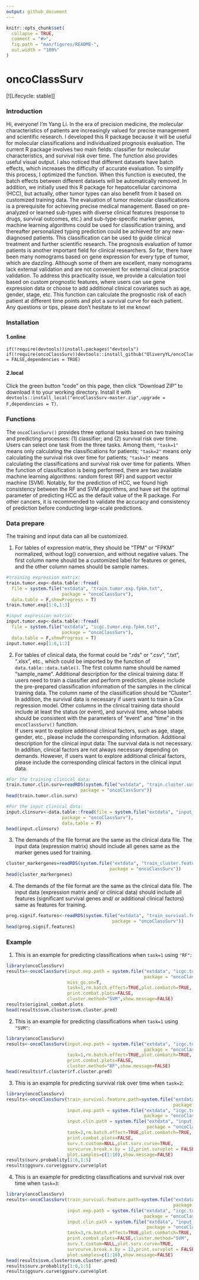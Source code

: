 ```yaml
---
output: github_document
---
```


<!-- README.md is generated from README.Rmd. Please edit that file -->
```r
knitr::opts_chunk$set(
  collapse = TRUE,
  comment = "#>",
  fig.path = "man/figures/README-",
  out.width = "100%"
)
```

# oncoClassSurv

<!-- badges: start -->
[![Lifecycle: stable]] 
<!-- badges: end -->

### Introduction

Hi, everyone! I'm Yang Li. In the era of precision medicine, the molecular characteristics of patients are increasingly valued for precise management and scientific research. I developed this R package because it will be useful for molecular classifications and individualized prognosis evaluation.
The current R package involves two main fields: classifier for molecular characteristics, and survival risk over time. The function also provides useful visual output. I also noticed that different datasets have batch effects, which increases the difficulty of accurate evaluation. To simplify this process, I optimized the function. When this function is executed, the batch effects between different datasets will be automatically removed. In addition, we initially used this R package for hepatocellular carcinoma (HCC), but actually, other tumor types can also benefit from it based on customized training data.
The evaluation of tumor molecular classifications is a prerequisite for achieving precise medical management. Based on pre-analyzed or learned sub-types with diverse clinical features (response to drugs, survival outcomes, etc.) and sub-type-specific marker genes, machine learning algorithms could be used for classification training, and thereafter personalized typing prediction could be achieved for any new-diagnosed patients. This classification can be used to guide clinical treatment and further scientific research.
The prognosis evaluation of tumor patients is another important field for clinical researchers. So far, there have been many nomograms based on gene expression for every type of tumor, which are dazzling. Although some of them are excellent,  many nomograms lack external validation and are not convenient for external clinical practice validation. To address this practicality issue, we provide a calculation tool based on custom prognostic features, where users can use gene expression data or choose to add additional clinical covariates such as age, gender, stage, etc. This function can calculate the prognostic risk of each patient at different time points and plot a survival curve for each patient.
Any questions or tips, please don't hesitate to let me know!

###  Installation

#### 1.online

```
if(!require(devtools))install.packages("devtools")
if(!require(oncoClassSurv))devtools::install_github("OliveryYL/oncoClassSurv",upgrade = FALSE,dependencies = TRUE)
```

#### 2.local

Click the green button "code" on this page, then click "Download ZIP" to download it to your working directory. Install it with `devtools::install_local("oncoClassSurv-master.zip",upgrade = F,dependencies = T)`.

### Functions
The `oncoClassSurv()` provides three optional tasks based on two training and predicting processes: (1) classifier; and (2) survival risk over time. Users can select one task from the three tasks. Among them, `"task=1"` means only calculating the classifications for patients; `"task=2"` means only calculating the survival risk over time for patients; `"task=3"` means calculating the classifications and survival risk over time for patients. When the function of classification is being performed, there are two available machine learning algorithms: random forest (RF) and support vector machine (SVM). Notably, for the prediction of HCC, we found high consistency between the RF and SVM algorithms, and have set the optimal parameter of predicting HCC as the default value of the R package. For other cancers, it is recommended to validate the accuracy and consistency of prediction before conducting large-scale predictions.


### Data prepare

The training and input data can all be customized.

(1) For tables of expression matrix, they should be "TPM" or "FPKM" normalized, without log() conversion, and without negative values. The first column name should be a customized label for features or genes, and the other column names should be sample names.

```r
#training expression matrix:
train.tumor.exp<-data.table::fread(
  file = system.file("extdata", "train.tumor.exp.fpkm.txt",
                     package = "oncoClassSurv"),
  data.table = F,showProgress = T)
train.tumor.exp[1:6,1:3]

#input expression matrix:
input.tumor.exp<-data.table::fread(
  file = system.file("extdata", "icgc.tumor.exp.fpkm.txt",
                     package = "oncoClassSurv"),
  data.table = F,showProgress = T)
input.tumor.exp[1:6,1:3]
```


(2) For tables of clinical data, the format could be ".rds" or ".csv", ".txt", ".xlsx", etc., which could be imported by the function of `data.table::data.table()`.
The first column name should be named "sample_name".
Additional description for the clinical training data: If users need to train a classifier and perform prediction, please include the pre-prepared classification information of the samples in the clinical training data. The column name of the classification should be "Cluster". In addition, the survival data is necessary if users want to train a Cox regression model. Other columns in the clinical training data should include at least the status (or event), and survival time, whose labels should be consistent with the parameters of "event" and "time" in the `oncoClassSurv()` function.  
If users want to explore additional clinical factors, such as age, stage, gender, etc., please include the corresponding information.
Additional description for the clinical input data: The survival data is not necessary. In addition, clinical factors are not always necessary depending on demands.
However, if users want to explore additional clinical factors, please include the corresponding clinical factors in the clinical input data.

```r
#For the training clinical data:
train.tumor.clin.surv=readRDS(system.file("extdata", "train.cluster.surv.rds",
                            package = "oncoClassSurv"))
head(train.tumor.clin.surv)

#For the input clinical data:
input.clinsurv<-data.table::fread(file = system.file("extdata", "input_clinsurv.txt",
                     package = "oncoClassSurv"),
                     data.table = F)
head(input.clinsurv)
```


(3) The demands of the file format are the same as the clinical data file.
The input data (expression matrix) should include all genes same as the marker genes used for training.

```r
cluster_markergenes=readRDS(system.file("extdata", "train_cluster.features.rds",
                                       package = "oncoClassSurv"))
head(cluster_markergenes)
```


(4) The demands of the file format are the same as the clinical data file.
The input data (expression matrix and/ or clinical data) should include all features (significant survival genes and/ or additional clinical factors) same as features for training.

```r
prog.signif.features<-readRDS(system.file("extdata", "train_survival.features.rds",
                                        package = "oncoClassSurv"))
head(prog.signif.features)
```


### Example

(1) This is an example for predicting classifications when `task=1` using `"RF"`:

```r
library(oncoClassSurv)
results<-oncoClassSurv(input.exp.path = system.file("extdata", "icgc.tumor.exp.fpkm.txt",
                                                    package = "oncoClassSurv"),
                       miss_go.on=T,
                       task=1,rm.batch.effect=TRUE,plot.combatch=TRUE,
                       print.combat.plots=FALSE,
                       cluster.method="SVM",show.message=FALSE)
results$original_combat.plots
head(results$svm.cluster$svm.cluster.pred)
```


(2) This is an example for predicting classifications when `task=1` using `"SVM"`:

```r
library(oncoClassSurv)
results<-oncoClassSurv(input.exp.path = system.file("extdata", "icgc.tumor.exp.fpkm.txt",
                                                    package = "oncoClassSurv"),
                       task=1,rm.batch.effect=TRUE,plot.combatch=TRUE,
                       print.combat.plots=FALSE,
                       cluster.method="RF",show.message=FALSE)
head(results$rf.cluster$rf.cluster.pred)
```


(3) This is an example for predicting survival risk over time when `task=2`:

```r
library(oncoClassSurv)
results<-oncoClassSurv(train_survival.feature.path=system.file("extdata", "train_survival.features.rds",
                                                               package = "oncoClassSurv"),
                       input.exp.path = system.file("extdata", "icgc.tumor.exp.fpkm.txt",
                                                    package = "oncoClassSurv"),
                       input.clin.path = system.file("extdata", "input_clinsurv.txt",
                                                     package = "oncoClassSurv"),
                       task=2,rm.batch.effect=TRUE,plot.combatch=TRUE,
                       print.combat.plots=FALSE,
                       surv.t.custom=NULL,plot.surv.curve=TRUE,
                       survcurve.break.x.by = 12,print.survplot = FALSE,
                       plot.samples=c(1:10),show.message=FALSE)
results$surv.probablity[1:6,1:5]
results$ggsurv.curve$ggsurv.curve$plot
```


(4) This is an example for predicting classifications and survival risk over time when `task=3`:

```r
library(oncoClassSurv)
results<-oncoClassSurv(train_survival.feature.path=system.file("extdata", "train_survival.features.rds",
                                                               package = "oncoClassSurv"),
                       input.exp.path = system.file("extdata", "icgc.tumor.exp.fpkm.txt",
                                                    package = "oncoClassSurv"),
                       input.clin.path = system.file("extdata", "input_clinsurv.txt",
                                                     package = "oncoClassSurv"),
                       task=3,rm.batch.effect=TRUE,plot.combatch=TRUE,
                       print.combat.plots=FALSE,cluster.method="SVM",
                       surv.t.custom=NULL,plot.surv.curve=TRUE,
                       survcurve.break.x.by = 12,print.survplot = FALSE,
                       plot.samples=c(1:10),show.message=FALSE)
head(results$svm.cluster$svm.cluster.pred)
results$surv.probablity[1:6,1:5]
results$ggsurv.curve$ggsurv.curve$plot
```


